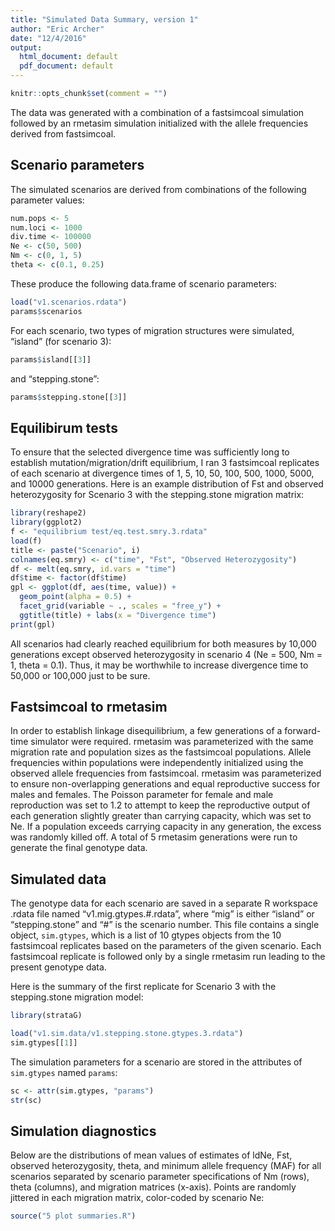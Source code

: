 ```yaml
---
title: "Simulated Data Summary, version 1"
author: "Eric Archer"
date: "12/4/2016"
output:
  html_document: default
  pdf_document: default
---
```

```r
knitr::opts_chunk$set(comment = "")
```

The data was generated with a combination of a fastsimcoal simulation followed by an rmetasim simulation initialized with the allele frequencies derived from fastsimcoal. 

## Scenario parameters

The simulated scenarios are derived from combinations of the following parameter values:

```r
num.pops <- 5
num.loci <- 1000
div.time <- 100000
Ne <- c(50, 500)
Nm <- c(0, 1, 5)
theta <- c(0.1, 0.25)
```

These produce the following data.frame of scenario parameters:

```r
load("v1.scenarios.rdata")
params$scenarios
```

For each scenario, two types of migration structures were simulated, "island" (for scenario 3):

```r
params$island[[3]]
```

and "stepping.stone":

```r
params$stepping.stone[[3]]
```

## Equilibirum tests

To ensure that the selected divergence time was sufficiently long to establish mutation/migration/drift equilibrium, I ran 3 fastsimcoal replicates of each scenario at divergence times of 1, 5, 10, 50, 100, 500, 1000, 5000, and 10000 generations. Here is an example distribution of Fst and observed heterozygosity for Scenario 3 with the stepping.stone migration matrix:

```r
library(reshape2)
library(ggplot2)
f <- "equilibrium test/eq.test.smry.3.rdata"
load(f)
title <- paste("Scenario", i)
colnames(eq.smry) <- c("time", "Fst", "Observed Heterozygosity")
df <- melt(eq.smry, id.vars = "time")
df$time <- factor(df$time)
gpl <- ggplot(df, aes(time, value)) +
  geom_point(alpha = 0.5) +
  facet_grid(variable ~ ., scales = "free_y") +
  ggtitle(title) + labs(x = "Divergence time")
print(gpl)
```

All scenarios had clearly reached equilibrium for both measures by 10,000 generations except observed heterozygosity in scenario 4 (Ne = 500, Nm = 1, theta = 0.1). Thus, it may be worthwhile to increase divergence time to 50,000 or 100,000 just to be sure.

## Fastsimcoal to rmetasim

In order to establish linkage disequilibrium, a few generations of a forward-time simulator were required. rmetasim was parameterized with the same migration rate and population sizes as the fastsimcoal populations. Allele frequencies within populations were independently initialized using the observed allele frequencies from fastsimcoal. rmetasim was parameterized to ensure non-overlapping generations and equal reproductive success for males and females. The Poisson parameter for female and male reproduction was set to 1.2 to attempt to keep the reproductive output of each generation slightly greater than carrying capacity, which was set to Ne. If a population exceeds carrying capacity in any generation, the excess was randomly killed off. A total of 5 rmetasim generations were run to generate the final genotype data.

## Simulated data

The genotype data for each scenario are saved in a separate R workspace .rdata file named "v1.mig.gtypes.#.rdata", where "mig" is either "island" or "stepping.stone" and "#" is the scenario number. This file contains a single object, `sim.gtypes`, which is a list of 10 gtypes objects from the 10 fastsimcoal replicates based on the parameters of the given scenario. Each fastsimcoal replicate is followed only by a single rmetasim run leading to the present genotype data.

Here is the summary of the first replicate for Scenario 3 with the stepping.stone migration model:

```r
library(strataG)
```
```r
load("v1.sim.data/v1.stepping.stone.gtypes.3.rdata")
sim.gtypes[[1]]
```

The simulation parameters for a scenario are stored in the attributes of `sim.gtypes` named `params`:

```r
sc <- attr(sim.gtypes, "params")
str(sc)
```

## Simulation diagnostics

Below are the distributions of mean values of estimates of ldNe, Fst, observed heterozygosity, theta, and minimum allele frequency (MAF) for all scenarios separated by scenario parameter specifications of Nm (rows), theta (columns), and migration matrices (x-axis). Points are randomly jittered in each migration matrix, color-coded by scenario Ne:

```r
source("5 plot summaries.R")
```



